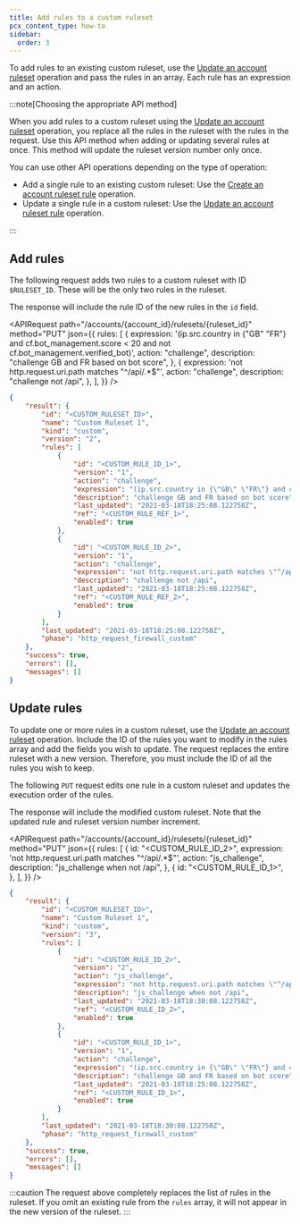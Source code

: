 ```yaml
---
title: Add rules to a custom ruleset
pcx_content_type: how-to
sidebar:
  order: 3
---
```



To add rules to an existing custom ruleset, use the [Update an account ruleset](/api/resources/rulesets/methods/update/) operation and pass the rules in an array. Each rule has an expression and an action.

:::note[Choosing the appropriate API method]

When you add rules to a custom ruleset using the [Update an account ruleset](/api/resources/rulesets/methods/update/) operation, you replace all the rules in the ruleset with the rules in the request. Use this API method when adding or updating several rules at once. This method will update the ruleset version number only once.

You can use other API operations depending on the type of operation:

- Add a single rule to an existing custom ruleset: Use the [Create an account ruleset rule](/api/resources/rulesets/subresources/rules/methods/create/) operation.
- Update a single rule in a custom ruleset: Use the [Update an account ruleset rule](/api/resources/rulesets/subresources/rules/methods/edit/) operation.

:::

<Render file="custom-rulesets-terraform" />

<Render file="custom-rulesets-dashboard" />

## Add rules

The following request adds two rules to a custom ruleset with ID `$RULESET_ID`. These will be the only two rules in the ruleset.

The response will include the rule ID of the new rules in the `id` field.

<APIRequest
	path="/accounts/{account_id}/rulesets/{ruleset_id}"
	method="PUT"
	json={{
		rules: [
			{
				expression:
					'(ip.src.country in {"GB" "FR"} and cf.bot_management.score < 20 and not cf.bot_management.verified_bot)',
				action: "challenge",
				description: "challenge GB and FR based on bot score",
			},
			{
				expression: 'not http.request.uri.path matches "^/api/.*$"',
				action: "challenge",
				description: "challenge not /api",
			},
		],
	}}
/>

```json output {9,19}
{
	"result": {
		"id": "<CUSTOM_RULESET_ID>",
		"name": "Custom Ruleset 1",
		"kind": "custom",
		"version": "2",
		"rules": [
			{
				"id": "<CUSTOM_RULE_ID_1>",
				"version": "1",
				"action": "challenge",
				"expression": "(ip.src.country in {\"GB\" \"FR\"} and cf.bot_management.score < 20 and not cf.bot_management.verified_bot)",
				"description": "challenge GB and FR based on bot score",
				"last_updated": "2021-03-18T18:25:08.122758Z",
				"ref": "<CUSTOM_RULE_REF_1>",
				"enabled": true
			},
			{
				"id": "<CUSTOM_RULE_ID_2>",
				"version": "1",
				"action": "challenge",
				"expression": "not http.request.uri.path matches \"^/api/.*$\"",
				"description": "challenge not /api",
				"last_updated": "2021-03-18T18:25:08.122758Z",
				"ref": "<CUSTOM_RULE_REF_2>",
				"enabled": true
			}
		],
		"last_updated": "2021-03-18T18:25:08.122758Z",
		"phase": "http_request_firewall_custom"
	},
	"success": true,
	"errors": [],
	"messages": []
}
```

## Update rules

To update one or more rules in a custom ruleset, use the [Update an account ruleset](/api/resources/rulesets/methods/update/) operation. Include the ID of the rules you want to modify in the rules array and add the fields you wish to update. The request replaces the entire ruleset with a new version. Therefore, you must include the ID of all the rules you wish to keep.

The following `PUT` request edits one rule in a custom ruleset and updates the execution order of the rules.

The response will include the modified custom ruleset. Note that the updated rule and ruleset version number increment.

<APIRequest
	path="/accounts/{account_id}/rulesets/{ruleset_id}"
	method="PUT"
	json={{
		rules: [
			{
				id: "<CUSTOM_RULE_ID_2>",
				expression: 'not http.request.uri.path matches "^/api/.*$"',
				action: "js_challenge",
				description: "js_challenge when not /api",
			},
			{
				id: "<CUSTOM_RULE_ID_1>",
			},
		],
	}}
/>

```json output
{
	"result": {
		"id": "<CUSTOM_RULESET_ID>",
		"name": "Custom Ruleset 1",
		"kind": "custom",
		"version": "3",
		"rules": [
			{
				"id": "<CUSTOM_RULE_ID_2>",
				"version": "2",
				"action": "js_challenge",
				"expression": "not http.request.uri.path matches \"^/api/.*$\"",
				"description": "js_challenge when not /api",
				"last_updated": "2021-03-18T18:30:08.122758Z",
				"ref": "<CUSTOM_RULE_ID_2>",
				"enabled": true
			},
			{
				"id": "<CUSTOM_RULE_ID_1>",
				"version": "1",
				"action": "challenge",
				"expression": "(ip.src.country in {\"GB\" \"FR\"} and cf.bot_management.score < 20 and not cf.bot_management.verified_bot)",
				"description": "challenge GB and FR based on bot score",
				"last_updated": "2021-03-18T18:25:08.122758Z",
				"ref": "<CUSTOM_RULE_ID_1>",
				"enabled": true
			}
		],
		"last_updated": "2021-03-18T18:30:08.122758Z",
		"phase": "http_request_firewall_custom"
	},
	"success": true,
	"errors": [],
	"messages": []
}
```

:::caution
The request above completely replaces the list of rules in the ruleset. If you omit an existing rule from the `rules` array, it will not appear in the new version of the ruleset.
:::
